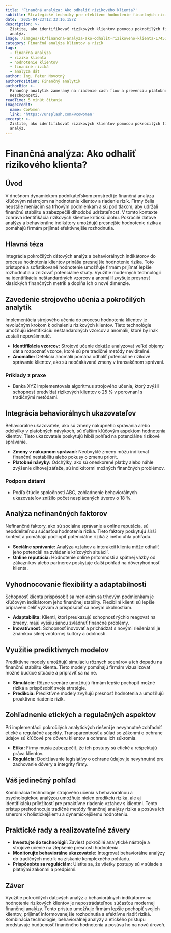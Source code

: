 ```yaml
---
title: 'Finančná analýza: Ako odhaliť rizikového klienta?'
subtitle: Strategické techniky pre efektívne hodnotenie finančných rizík
date: '2025-04-23T12:33:16.157Z'
description: >-
  Zistite, ako identifikovať rizikových klientov pomocou pokročilých finančných
  analýz.
image: /images/sk/financna-analyza-ako-odhalit-rizikoveho-klienta-1745325195522.jpg
category: Finančná analýza klientov a rizík
tags:
  - finančná analýza
  - riziko klienta
  - hodnotenie klientov
  - finančné riziká
  - analýza dát
author: Ing. Peter Novotný
authorPosition: Finančný analytik
authorBio: >-
  Finančný analytik zameraný na riadenie cash flow a prevenciu platobnej
  neschopnosti.
readTime: 5 minút čítania
imageCredit:
  name: CoWomen
  link: 'https://unsplash.com/@cowomen'
excerpt: >-
  Zistite, ako identifikovať rizikových klientov pomocou pokročilých finančných
  analýz.
---
```

# Finančná analýza: Ako odhaliť rizikového klienta?

## Úvod

V dnešnom dynamickom podnikateľskom prostredí je finančná analýza kľúčovým nástrojom na hodnotenie klientov a riadenie rizík. Firmy čelia neustále meniacim sa trhovým podmienkam a sú pod tlakom, aby udržali finančnú stabilitu a zabezpečili dlhodobú udržateľnosť. V tomto kontexte zohráva identifikácia rizikových klientov kritickú úlohu. Pokročilé dátové analýzy a behaviorálne indikátory umožňujú presnejšie hodnotenie rizika a pomáhajú firmám prijímať efektívnejšie rozhodnutia.

## Hlavná téza

Integrácia pokročilých dátových analýz a behaviorálnych indikátorov do procesu hodnotenia klientov prináša presnejšie hodnotenie rizika. Toto prístupné a sofistikované hodnotenie umožňuje firmám prijímať lepšie rozhodnutia a znižovať potenciálne straty. Využitie moderných technológií na identifikáciu neštandardných vzorcov a anomálií zvyšuje presnosť klasických finančných metrík a dopĺňa ich o nové dimenzie.

## Zavedenie strojového učenia a pokročilých analytík

Implementácia strojového učenia do procesu hodnotenia klientov je revolučným krokom k odhaleniu rizikových klientov. Tieto technológie umožňujú identifikáciu neštandardných vzorcov a anomálií, ktoré by inak zostali nepovšimnuté.

- **Identifikácia vzorcov:** Strojové učenie dokáže analyzovať veľké objemy dát a rozpoznať vzorce, ktoré sú pre tradičné metódy neviditeľné.
- **Anomálie:** Detekcia anomálií pomáha odhaliť potenciálne rizikové správanie klientov, ako sú neočakávané zmeny v transakčnom správaní.

### Príklady z praxe

- Banka XYZ implementovala algoritmus strojového učenia, ktorý zvýšil schopnosť predvídať rizikových klientov o 25 % v porovnaní s tradičnými metódami.

## Integrácia behaviorálnych ukazovateľov

Behaviorálne ukazovatele, ako sú zmeny nákupného správania alebo odchýlky v platobných návykoch, sú ďalším kľúčovým aspektom hodnotenia klientov. Tieto ukazovatele poskytujú hlbší pohľad na potenciálne rizikové správanie.

- **Zmeny v nákupnom správaní:** Neobvyklé zmeny môžu indikovať finančnú nestabilitu alebo pokusy o zmenu priorít.
- **Platobné návyky:** Odchýlky, ako sú oneskorené platby alebo náhle zvýšenie dlhovej záťaže, sú indikátormi možných finančných problémov.

### Podpora dátami

- Podľa štúdie spoločnosti ABC, zohľadnenie behaviorálnych ukazovateľov znížilo počet nesplácaných úverov o 18 %.

## Analýza nefinančných faktorov

Nefinančné faktory, ako sú sociálne správanie a online reputácia, sú neoddeliteľnou súčasťou hodnotenia rizika. Tieto faktory poskytujú širší kontext a pomáhajú pochopiť potenciálne riziká z iného uhla pohľadu.

- **Sociálne správanie:** Analýza vzťahov a interakcií klienta môže odhaliť jeho potenciál na zvládanie krízových situácií.
- **Online reputácia:** Hodnotenie online prítomnosti a spätnej väzby od zákazníkov alebo partnerov poskytuje ďalší pohľad na dôveryhodnosť klienta.

## Vyhodnocovanie flexibility a adaptabilnosti

Schopnosť klienta prispôsobiť sa meniacim sa trhovým podmienkam je kľúčovým indikátorom jeho finančnej stability. Flexibilní klienti sú lepšie pripravení čeliť výzvam a prispôsobiť sa novým okolnostiam.

- **Adaptabilita:** Klienti, ktorí preukazujú schopnosť rýchlo reagovať na zmeny, majú vyššiu šancu zvládnuť finančné problémy.
- **Inovatívnosť:** Schopnosť inovovať a prichádzať s novými riešeniami je známkou silnej vnútornej kultúry a odolnosti.

## Využitie prediktívnych modelov

Prediktívne modely umožňujú simuláciu rôznych scenárov a ich dopadu na finančnú stabilitu klienta. Tieto modely pomáhajú firmám vizualizovať možné budúce situácie a pripraviť sa na ne.

- **Simulácie:** Rôzne scenáre umožňujú firmám lepšie pochopiť možné riziká a prispôsobiť svoje stratégie.
- **Predikcia:** Prediktívne modely zvyšujú presnosť hodnotenia a umožňujú proaktívne riadenie rizík.

## Zohľadnenie etických a regulačných aspektov

Pri implementácii pokročilých analytických riešení je nevyhnutné zohľadniť etické a regulačné aspekty. Transparentnosť a súlad so zákonmi o ochrane údajov sú kľúčové pre dôveru klientov a ochranu ich súkromia.

- **Etika:** Firmy musia zabezpečiť, že ich postupy sú etické a rešpektujú práva klientov.
- **Regulácia:** Dodržiavanie legislatívy o ochrane údajov je nevyhnutné pre zachovanie dôvery a integrity firmy.

## Váš jedinečný pohľad

Kombinácia technológie strojového učenia s behaviorálnou a psychologickou analýzou umožňuje nielen predikciu rizika, ale aj identifikáciu príležitostí pre proaktívne riadenie vzťahov s klientmi. Tento prístup prehodnocuje tradičné metódy finančnej analýzy rizika a posúva ich smerom k holistickejšiemu a dynamickejšiemu hodnoteniu.

## Praktické rady a realizovateľné závery

- **Investujte do technológií:** Zaviesť pokročilé analytické nástroje a strojové učenie na zlepšenie presnosti hodnotenia.
- **Monitorujte behaviorálne ukazovatele:** Integrovať behaviorálne analýzy do tradičných metrík na získanie komplexného pohľadu.
- **Prispôsobte sa reguláciám:** Uistite sa, že všetky postupy sú v súlade s platnými zákonmi a predpismi.

## Záver

Využitie pokročilých dátových analýz a behaviorálnych indikátorov na hodnotenie rizikových klientov je nepostrádateľnou súčasťou modernej finančnej analýzy. Tento prístup umožňuje firmám lepšie pochopiť svojich klientov, prijímať informovanejšie rozhodnutia a efektívne riadiť riziká. Kombinácia technológie, behaviorálnej analýzy a etického prístupu predstavuje budúcnosť finančného hodnotenia a posúva ho na novú úroveň.
